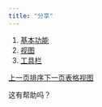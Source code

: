 ```yaml
---
title: "分享"
---
```


1. [基本功能](/ji-ben-gong-neng)
2. [视图](/ji-ben-gong-neng/shi-tu)
3. [工具栏](/ji-ben-gong-neng/shi-tu/shu-ju-gong-ju)

[上一页排序](/ji-ben-gong-neng/shi-tu/shu-ju-gong-ju/pai-xu)[下一页表格视图](/ji-ben-gong-neng/shi-tu/biao-ge-shi-tu)

这有帮助吗？
